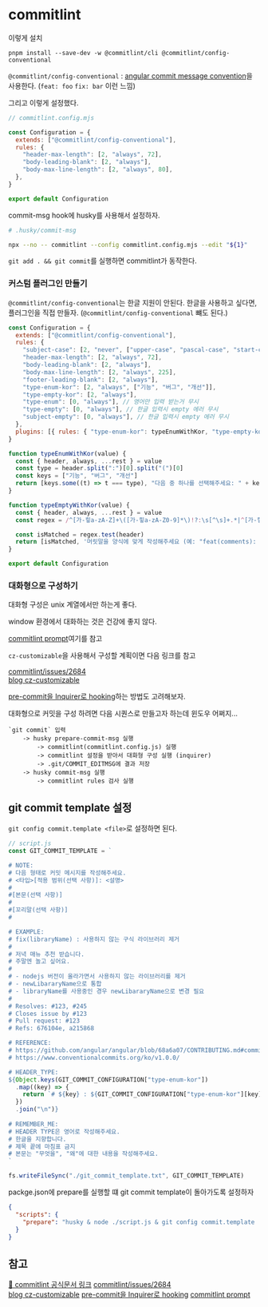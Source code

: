 # commitlint

이렇게 설치

```
pnpm install --save-dev -w @commitlint/cli @commitlint/config-conventional
```

`@commitlint/config-conventional` : [angular commit message convention](https://github.com/conventional-changelog/commitlint/tree/master/@commitlint/config-conventional#type-enum)을 사용한다.
(`feat: foo` `fix: bar` 이런 느낌)

그리고 이렇게 설정했다.

```js
// commitlint.config.mjs

const Configuration = {
  extends: ["@commitlint/config-conventional"],
  rules: {
    "header-max-length": [2, "always", 72],
    "body-leading-blank": [2, "always"],
    "body-max-line-length": [2, "always", 80],
  },
}

export default Configuration
```

commit-msg hook에 husky를 사용해서 설정하자.

```sh
# .husky/commit-msg

npx --no -- commitlint --config commitlint.config.mjs --edit "${1}"
```

`git add . && git commit`를 실행하면 commitlint가 동작한다.

### 커스텀 플러그인 만들기

`@commitlint/config-conventional`는 한글 지원이 안된다. 한글을 사용하고 싶다면, 플러그인을 직접 만들자. (`@commitlint/config-conventional` 뺴도 된다.)

```js
const Configuration = {
  extends: ["@commitlint/config-conventional"],
  rules: {
    "subject-case": [2, "never", ["upper-case", "pascal-case", "start-case"]], // subject-case : any
    "header-max-length": [2, "always", 72],
    "body-leading-blank": [2, "always"],
    "body-max-line-length": [2, "always", 225],
    "footer-leading-blank": [2, "always"],
    "type-enum-kor": [2, "always", ["기능", "버그", "개선"]],
    "type-empty-kor": [2, "always"],
    "type-enum": [0, "always"], // 영어만 입력 받는거 무시
    "type-empty": [0, "always"], // 한글 입력시 empty 에러 무시
    "subject-empty": [0, "always"], // 한글 입력시 empty 에러 무시
  },
  plugins: [{ rules: { "type-enum-kor": typeEnumWithKor, "type-empty-kor": typeEmptyWithKor } }],
}

function typeEnumWithKor(value) {
  const { header, always, ...rest } = value
  const type = header.split(":")[0].split("(")[0]
  const keys = ["기능", "버그", "개선"]
  return [keys.some((t) => t === type), "다음 중 하나를 선택해주세요: " + keys.join(", ")]
}

function typeEmptyWithKor(value) {
  const { header, always, ...rest } = value
  const regex = /^[가-힣a-zA-Z]+\([가-힣a-zA-Z0-9]*\)!?:\s[^\s]+.*|^[가-힣a-zA-Z]+!?:\s[^\s]+.*$/

  const isMatched = regex.test(header)
  return [isMatched, '머릿말을 양식에 맞게 작성해주세요 (예: "feat(comments): message", "fix(bug): message" )']
}

export default Configuration
```

### 대화형으로 구성하기

대화형 구성은 unix 계열에서만 하는게 좋다.

window 환경에서 대화하는 것은 건강에 좋지 않다.

[commitlint prompt](https://commitlint.js.org/reference/prompt.html#prompt)여기를 참고

`cz-customizable`을 사용해서 구성할 계획이면 다음 링크를 참고

[commitlint/issues/2684](https://github.com/conventional-changelog/commitlint/issues/2684)  
[blog cz-customizable](https://velog.io/@restarea/cz-customizable)

[pre-commit을 Inquirer로 hooking](https://github.com/SBoudrias/Inquirer.js?tab=readme-ov-file#using-as-pre-commitgit-hooks-or-scripts)하는 방법도 고려해보자.

대화형으로 커밋을 구성 하려면 다음 시퀀스로 만들고자 하는데 윈도우 어쩌지...

```
`git commit` 입력
    -> husky prepare-commit-msg 실행
        -> commitlint(commitlint.config.js) 실행
        -> commitlint 설정을 받아서 대화형 구성 실행 (inquirer)
        -> .git/COMMIT_EDITMSG에 결과 저장
    -> husky commit-msg 실행
        -> commitlint rules 검사 실행
```

## git commit template 설정

`git config commit.template <file>`로 설정하면 된다.

```js
// script.js
const GIT_COMMIT_TEMPLATE = `

# NOTE: 
# 다음 형태로 커밋 메시지를 작성해주세요.
# <타입>[적용 범위(선택 사항)]: <설명>
#
#[본문(선택 사항)]
#
#[꼬리말(선택 사항)]
#

# EXAMPLE:
# fix(libraryName) : 사용하지 않는 구식 라이브러리 제거
#
# 저녁 매뉴 추천 받습니다.
# 주말엔 놀고 싶어요.
# 
# - nodejs 버전이 올라가면서 사용하지 않는 라이브러리를 제거
# - newLibararyName으로 통합
# - libraryName를 사용중인 경우 newLibararyName으로 변경 필요
#
# Resolves: #123, #245
# Closes issue by #123
# Pull request: #123
# Refs: 676104e, a215868

# REFERENCE:
# https://github.com/angular/angular/blob/68a6a07/CONTRIBUTING.md#commit
# https://www.conventionalcommits.org/ko/v1.0.0/

# HEADER_TYPE:
${Object.keys(GIT_COMMIT_CONFIGURATION["type-enum-kor"])
  .map((key) => {
    return `# ${key} : ${GIT_COMMIT_CONFIGURATION["type-enum-kor"][key].description}`
  })
  .join("\n")}
  
# REMEMBER_ME:
# HEADER TYPE은 영어로 작성해주세요.
# 한글을 지향합니다.
# 제목 끝에 마침표 금지
# 본문는 "무엇을", "왜"에 대한 내용을 작성해주세요.
`

fs.writeFileSync("./git_commit_template.txt", GIT_COMMIT_TEMPLATE)
```

packge.json에 prepare를 실행할 떄 git commit template이 돌아가도록 설정하자

```json
{
  "scripts": {
    "prepare": "husky & node ./script.js & git config commit.template ./git_commit_template.txt"
  }
}
```

## 참고

[🎨 commitlint 공식문서 링크](https://commitlint.js.org/)
[commitlint/issues/2684](https://github.com/conventional-changelog/commitlint/issues/2684)  
[blog cz-customizable](https://velog.io/@restarea/cz-customizable)
[pre-commit을 Inquirer로 hooking](https://github.com/SBoudrias/Inquirer.js?tab=readme-ov-file#using-as-pre-commitgit-hooks-or-scripts)
[commitlint prompt](https://commitlint.js.org/reference/prompt.html#prompt)

